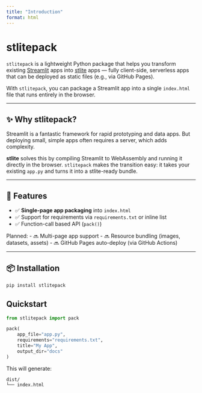 ```yaml
---
title: "Introduction"
format: html
---
```


# stlitepack

`stlitepack` is a lightweight Python package that helps you transform existing [Streamlit](https://streamlit.io) apps into [stlite](https://github.com/whitphx/stlite) apps — fully client-side, serverless apps that can be deployed as static files (e.g., via GitHub Pages).

With `stlitepack`, you can package a Streamlit app into a single `index.html` file that runs entirely in the browser.

---

## ✨ Why stlitepack?

Streamlit is a fantastic framework for rapid prototyping and data apps.
But deploying small, simple apps often requires a server, which adds complexity.

**stlite** solves this by compiling Streamlit to WebAssembly and running it directly in the browser.
`stlitepack` makes the transition easy: it takes your existing `app.py` and turns it into a stlite-ready bundle.

---

## 🚀 Features

- ✅ **Single-page app packaging** into `index.html`
- ✅ Support for requirements via `requirements.txt` or inline list
- ✅ Function-call based API (`pack()`)

Planned:
- 🔜 Multi-page app support
- 🔜 Resource bundling (images, datasets, assets)
- 🔜 GitHub Pages auto-deploy (via GitHub Actions)

---

## 📦 Installation

```bash
pip install stlitepack
```

## Quickstart

```python
from stlitepack import pack

pack(
    app_file="app.py",
    requirements="requirements.txt",
    title="My App",
    output_dir="docs"
)
```

This will generate:

```
dist/
└── index.html
```
